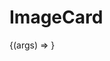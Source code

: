 

<Meta title="Atoms | ImageCard" component={ImageCard} />

# ImageCard

<Preview>
  <Story
    name="Basic"
    args={{
      alt: 'V1 of site',
      image: 'history/v1.svg',
      link: 'https://v1.haseebmajid.dev',
      text: 'V1',
    }}
  >
    {(args) => <ImageCard {...args} />}
  </Story>
</Preview>

<Props story="Basic" />
